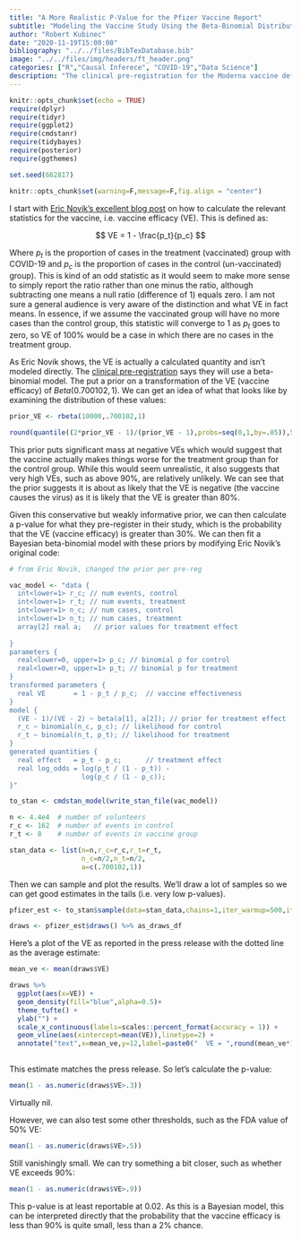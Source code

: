 ```yaml
---
title: "A More Realistic P-Value for the Pfizer Vaccine Report"
subtitle: "Modeling the Vaccine Study Using the Beta-Binomial Distribution"
author: "Robert Kubinec"
date: "2020-11-19T15:00:00"
bibliography: "../../files/BibTexDatabase.bib"
image: "../../files/img/headers/ft_header.png"
categories: ["R","Causal Inferece", "COVID-19","Data Science"]
description: "The clinical pre-registration for the Moderna vaccine defines clearly what statistic we should use to evaluate their trial, in contrast to their press release."
---
```


```r
knitr::opts_chunk$set(echo = TRUE)
require(dplyr)
require(tidyr)
require(ggplot2)
require(cmdstanr)
require(tidybayes)
require(posterior)
require(ggthemes)

set.seed(662817)

knitr::opts_chunk$set(warning=F,message=F,fig.align = "center")


```

I start with [Eric Novik's excellent blog post](https://rpubs.com/ericnovik/692460) on how to calculate the relevant statistics for the vaccine, i.e. vaccine efficacy (VE). This is defined as:

$$
VE = 1 - \frac{p_t}{p_c}
$$

Where $p_t$ is the proportion of cases in the treatment (vaccinated) group with COVID-19 and $p_c$ is the proportion of cases in the control (un-vaccinated) group). This is kind of an odd statistic as it would seem to make more sense to simply report the ratio rather than one minus the ratio, although subtracting one means a null ratio (difference of 1) equals zero. I am not sure a general audience is very aware of the distinction and what VE in fact means. In essence, if we assume the vaccinated group will have no more cases than the control group, this statistic will converge to 1 as $p_t$ goes to zero, so VE of 100% would be a case in which there are no cases in the treatment group.

As Eric Novik shows, the VE is actually a calculated quantity and isn't modeled directly. The [clinical pre-registration](https://pfe-pfizercom-d8-prod.s3.amazonaws.com/2020-09/C4591001_Clinical_Protocol.pdf) says they will use a beta-binomial model. The put a prior on a transformation of the VE (vaccine efficacy) of $Beta(0.700102, 1)$. We can get an idea of what that looks like by examining the distribution of these values:

```r

prior_VE <- rbeta(10000,.700102,1)

round(quantile((2*prior_VE - 1)/(prior_VE - 1),probs=seq(0,1,by=.05)),5)
```

This prior puts significant mass at negative VEs which would suggest that the vaccine actually makes things worse for the treatment group than for the control group. While this would seem unrealistic, it also suggests that very high VEs, such as above 90%, are relatively unlikely. We can see that the prior suggests it is about as likely that the VE is negative (the vaccine causes the virus) as it is likely that the VE is greater than 80%.

Given this conservative but weakly informative prior, we can then calculate a p-value for what they pre-register in their study, which is the probability that the VE (vaccine efficacy) is greater than 30%. We can then fit a Bayesian beta-binomial model with these priors by modifying Eric Novik's original code:

```r
# from Eric Novik, changed the prior per pre-reg

vac_model <- "data {
  int<lower=1> r_c; // num events, control
  int<lower=1> r_t; // num events, treatment
  int<lower=1> n_c; // num cases, control
  int<lower=1> n_t; // num cases, treatment
  array[2] real a;   // prior values for treatment effect
  
}
parameters {
  real<lower=0, upper=1> p_c; // binomial p for control
  real<lower=0, upper=1> p_t; // binomial p for treatment 
}
transformed parameters {
  real VE       = 1 - p_t / p_c;  // vaccine effectiveness
}
model {
  (VE - 1)/(VE - 2) ~ beta(a[1], a[2]); // prior for treatment effect
  r_c ~ binomial(n_c, p_c); // likelihood for control
  r_t ~ binomial(n_t, p_t); // likelihood for treatment
}
generated quantities {
  real effect   = p_t - p_c;      // treatment effect
  real log_odds = log(p_t / (1 - p_t)) -
                  log(p_c / (1 - p_c));
}"

to_stan <- cmdstan_model(write_stan_file(vac_model))

n <- 4.4e4  # number of volunteers
r_c <- 162  # number of events in control
r_t <- 8    # number of events in vaccine group

stan_data <- list(n=n,r_c=r_c,r_t=r_t,
                  n_c=n/2,n_t=n/2,
                  a=c(.700102,1))

```

Then we can sample and plot the results. We'll draw a lot of samples so we can get good estimates in the tails (i.e. very low p-values).

```r

pfizer_est <- to_stan$sample(data=stan_data,chains=1,iter_warmup=500,iter_sampling=100000,refresh=50000,show_messages=F)

draws <- pfizer_est$draws() %>% as_draws_df

```

Here's a plot of the VE as reported in the press release with the dotted line as the average estimate:

```r

mean_ve <- mean(draws$VE)

draws %>% 
  ggplot(aes(x=VE)) +
  geom_density(fill="blue",alpha=0.5)+
  theme_tufte() +
  ylab("") +
  scale_x_continuous(labels=scales::percent_format(accuracy = 1)) +
  geom_vline(aes(xintercept=mean(VE)),linetype=2) +
  annotate("text",x=mean_ve,y=12,label=paste0("  VE = ",round(mean_ve*100,1),"%"))
 
```

This estimate matches the press release. So let's calculate the p-value:

```r

mean(1 - as.numeric(draws$VE>.3))

```

Virtually nil.

However, we can also test some other thresholds, such as the FDA value of 50% VE:

```r

mean(1 - as.numeric(draws$VE>.5))

```

Still vanishingly small. We can try something a bit closer, such as whether VE exceeds 90%:

```r

mean(1 - as.numeric(draws$VE>.9))

```

This p-value is at least reportable at 0.02. As this is a Bayesian model, this can be interpreted directly that the probability that the vaccine efficacy is less than 90% is quite small, less than a 2% chance.
